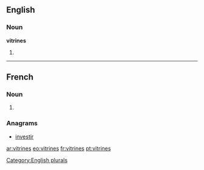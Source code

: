 ==English==

===Noun===
'''vitrines'''

# {{plural of|vitrine}}

[[Category:English plurals]]

----

==French==

===Noun===
{{infl|fr|plural}} {{f|p}}

# {{plural of|vitrine|lang=fr}}

===Anagrams===
* [[investir#French|investir]]

[[ar:vitrines]]
[[eo:vitrines]]
[[fr:vitrines]]
[[pt:vitrines]]